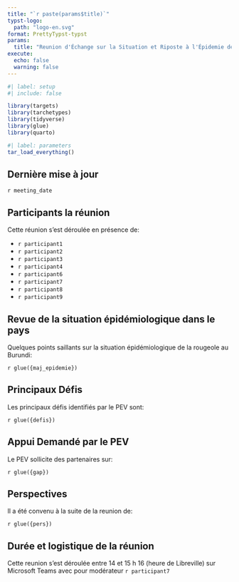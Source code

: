 ```yaml
---
title: "`r paste(params$title)`"
typst-logo: 
  path: "logo-en.svg"
format: PrettyTypst-typst
params:
  title: "Reunion d'Échange sur la Situation et Riposte à l'Épidemie de Rougeole au Burundi"
execute: 
  echo: false
  warning: false
---
```



```r
#| label: setup
#| include: false

library(targets)
library(tarchetypes)
library(tidyverse)
library(glue)
library(quarto)
```

```r
#| label: parameters
tar_load_everything()


```

::: {.callout-note}

## Dernière mise à jour

`r meeting_date`

:::


## Participants  la réunion
Cette réunion s'est déroulée en présence de:

* `r participant1`
- `r participant2`
* `r participant3`
* `r participant4`
* `r participant6`
* `r participant7`
* `r participant8`
* `r participant9`

## Revue de la situation épidémiologique dans le pays 

Quelques points saillants sur la situation épidémiologique de la rougeole au Burundi:

`r glue({maj_epidemie})`


## Principaux Défis 

Les principaux défis identifiés par le PEV sont: 

`r glue({defis})`

## Appui Demandé par le PEV 

Le PEV sollicite des partenaires sur: 

`r glue({gap})`

## Perspectives

Il a été convenu à la suite de la reunion de:

`r glue({pers})`

:::{.callout-note}

## Durée et logistique de la réunion

Cette reunion s'est déroulée entre 14 et 15 h 16 (heure de Libreville) sur Microsoft Teams avec pour modérateur `r participant7`

:::

